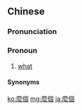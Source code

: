 {{also|么个|麼个}}
==Chinese==
{{zh-forms|s=么个|t2=麼个|alt=麼介,脈個,脈介}}

===Pronunciation===
{{zh-pron
|h=pfs=má-ke/mak-ke;gd=mag5 gê4
|cat=pron
}}

===Pronoun===
{{zh-pronoun}}

# {{lb|zh|Hakka}} [[what]]

====Synonyms====
{{zh-dial|什麼}}

[[ko:麼個]]
[[mg:麼個]]
[[ja:麼個]]